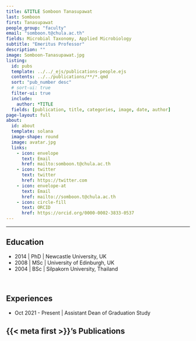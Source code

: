```yaml
---
title: &TITLE Somboon Tanasupawat
last: Somboon
first: Tanasupawat
people_group: "faculty"
email: "somboon.t@chula.ac.th"
fields: Microbial Taxonomy, Applied Microbiology
subtitle: "Emeritus Professor"
description: ""
image: Somboon-Tanasupawat.jpg
listing:
  id: pubs
  template: ../../_ejs/publications-people.ejs 
  contents: ../../publications/**/*.qmd
  sort: "pub_number desc"
  # sort-ui: true
  filter-ui: true
  include:
    author: *TITLE
  fields: [publication, title, categories, image, date, author]
page-layout: full
about: 
  id: about
  template: solana
  image-shape: round
  image: avatar.jpg
  links:
    - icon: envelope
      text: Email
      href: mailto:somboon.t@chula.ac.th
    - icon: twitter
      text: twitter
      href: https://twitter.com
    - icon: envelope-at
      text: Email
      href: mailto://somboon.t@chula.ac.th
    - icon: circle-fill
      text: ORCID
      href: https://orcid.org/0000-0002-3833-0537
---
```


<hr>


:::{#about}



## Education

- 2014 | PhD | Newcastle University, UK
- 2008 | MSc | University of Edinburgh, UK
- 2004 | BSc | Silpakorn University, Thailand

<br>

## Experiences

- Oct 2021 - Present | Assistant Dean of Graduation Study

:::

## {{< meta first >}}'s Publications

:::{#pubs}
:::